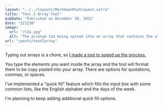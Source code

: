 ```yaml
---
layout: "../../layouts/MarkdownPostLayout.astro"
title: "Text 2 Array Tool"
pubDate: "Published on December 30, 2022"
date: "221230"
image:
  url: "/t2a.jpg"
  alt: "The acronym t2a being spread into an array that contains the elements t, 2, and a."
url: "/posts/text2array"
---
```


Typing out arrays is a chore, so [I made a tool to speed up the process.](https://text2array.vercel.app/)

You type the elements you want inside the array and the tool will format them to be copy pasted into your array. There are options for quotations, commas, or spaces.

I've implemented a "quick fill" feature which fills the input box with some common lists, like the English alphabet and the days of the week.

I'm planning to keep adding additional quick fill options.
